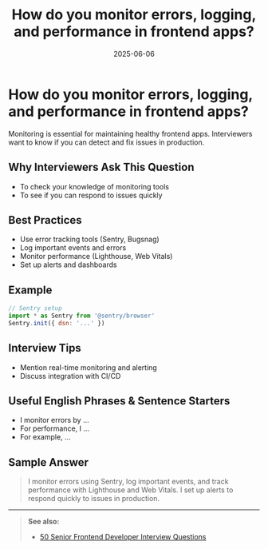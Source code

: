 ﻿---
title: 'How do you monitor errors, logging, and performance in frontend apps?'
date: '2025-06-06'
tags: ['interview', 'monitoring', 'logging', 'performance', 'frontend']
draft: false
summary: 'A practical guide to monitoring errors, logging, and performance in frontend apps, with examples and interview tips.'
authors: ['default']
layout: PostSimple
---

# How do you monitor errors, logging, and performance in frontend apps?

Monitoring is essential for maintaining healthy frontend apps. Interviewers want to know if you can detect and fix issues in production.

## Why Interviewers Ask This Question

- To check your knowledge of monitoring tools
- To see if you can respond to issues quickly

## Best Practices

- Use error tracking tools (Sentry, Bugsnag)
- Log important events and errors
- Monitor performance (Lighthouse, Web Vitals)
- Set up alerts and dashboards

## Example

```js
// Sentry setup
import * as Sentry from '@sentry/browser'
Sentry.init({ dsn: '...' })
```

## Interview Tips

- Mention real-time monitoring and alerting
- Discuss integration with CI/CD

## Useful English Phrases & Sentence Starters

- I monitor errors by ...
- For performance, I ...
- For example, ...

## Sample Answer

> I monitor errors using Sentry, log important events, and track performance with Lighthouse and Web Vitals. I set up alerts to respond quickly to issues in production.

---

> **See also:**
>
> - [50 Senior Frontend Developer Interview Questions](./)
